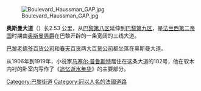 {{Infobox street
| name = 奧斯曼大道<br />{{lang|fr|Boulevard Haussmann}}
| image = Image:Blv-haussmann-lafayette.jpg
| image_size = 230px
| image_alt = 
| caption = 由拉法耶特畫廊台望向奧斯曼大道
| map_type = France Paris
| map_size = 265
| coordinates = {{coord|48|52|30|N|2|18|26|E|region:FR_type:landmark|display=inline,title}}
| arrondissement = [[巴黎第八區|第八區]]、[[巴黎第九區|第九區]]
| quarter = Madeleine. Europe. Faubourg du Roule. Faubourg Montmartre. Chaussée d'Antin. 
| terminus_a = {{link-fr|杜羅路|Rue Drouot}}1號及[[意大利人大道|意大利人大道]]2號
| terminus_b = [[聖奧諾雷市郊路|聖奧諾雷市郊路]]202號
| length = {{convert|2530|m|abbr=on}}
| width = {{convert|30|m|abbr=on}}，由杜羅路及[[意大利人大道|意大利人大道]]至{{link-fr|米羅梅尼爾路|Rue de Miromesnil}}；其餘為{{convert|33.6|m|ft|abbr=on}}
| construction_start_date = 1857年10月17日 
| completion_date = 1922年1月22日
| inauguration_label = 命名
| inauguration_date = 1864年3月2日
}}
[[Image:Boulevard_Haussman_GAP.jpg|thumb]]

'''奥斯曼大道'''（{{lang-fr|Boulevard Haussmann}}）长2.53 公里，从[[巴黎第八区|巴黎第八区]]延伸到[[巴黎第九区|巴黎第九区]]，是[[法兰西第二帝国|法兰西第二帝国]]时期由[[奥斯曼男爵|奥斯曼男爵]]在巴黎开辟的一条宽阔的三线大道。

[[巴黎老佛爷百货公司|巴黎老佛爷百货公司]]和[[春天百货|春天百货]]两大[[百货公司|百货公司]]都坐落在奥斯曼大道。

从1906年到1919年，小说家[[马塞尔·普鲁斯特|马塞尔·普鲁斯特]]居住在这条大道的102号，他在软木内衬的卧室内写作了《[[追忆逝水年华|追忆逝水年华]]》的主要部分。

[[Category:巴黎街道|Category:巴黎街道]]
[[Category:冠以人名的法國道路|Category:冠以人名的法國道路]]